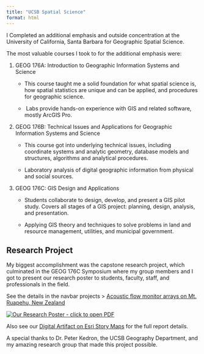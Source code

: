 ```yaml
---
title: "UCSB Spatial Science"
format: html
---
```


I Completed an additional emphasis and outside concentration at the University of California, Santa Barbara for Geographic Spatial Science.

The most valuable courses I took to for the additional emphasis were:

1.  GEOG 176A: Introduction to Geographic Information Systems and Science

    -   This course taught me a solid foundation for what spatial science is, how spatial statistics are unique and can be applied, and procedures for geographic science.

    -    Labs provide hands-on experience with GIS and related software, mostly ArcGIS Pro.

2.  GEOG 176B: Technical Issues and Applications for Geographic Information Systems and Science

    -   This course got into underlying technical issues, including coordinate systems and analytic geometry, database models and structures, algorithms and analytical procedures.

    -   Laboratory analysis of digital geographic information from physical and social sources.

3.  GEOG 176C: GIS Design and Applications

    -   Students collaborate to design, develop, and present a GIS pilot study. Covers all stages of a GIS project: planning, design, analysis, and presentation.

    -   Applying GIS theory and techniques to solve problems in land and resource management, utilities, and municipal government.

## Research Project

My biggest accomplishment was the capstone research project, which culminated in the GEOG 176C Symposium where my group members and I got to present our research poster to students, faculty, staff, and professionals in the field.

See the details in the navbar projects \> [Acoustic flow monitor arrays on Mt. Ruapehu, New Zealand](https://jrumkin.github.io/posts/gis-lahar/gis-lahar.html "My Project Page")

[![Our Research Poster - click to open PDF](posts/gis-lahar/176C Poster.jpg)](https://jrumkin.github.io/posts/gis-lahar/GIS-poster.pdf)

Also see our [Digital Artifact on Esri Story Maps](https://arcg.is/1Tf0vS "Open in browser") for the full report details.

A special thanks to Dr. Peter Kedron, the UCSB Geography Department, and my amazing research group that made this project possible.

